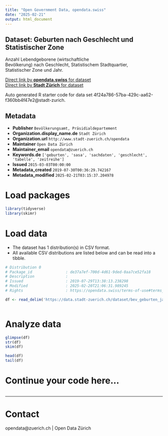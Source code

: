 ```yaml
---
title: "Open Government Data, opendata.swiss"
date: "2025-02-21"
output: html_document
---
```


## Dataset: Geburten nach Geschlecht und Statistischer Zone


Anzahl Lebendgeborene (wirtschaftliche Bevölkerung) nach Geschlecht, Statistischem Stadtquartier, Statistischer Zone und Jahr.


[Direct link by **opendata.swiss** for dataset](https://opendata.swiss/de/dataset/geburten-nach-geschlecht-und-statistischer-zone-seit-19931)<br>
[Direct link by **Stadt Zürich** for dataset](https://data.stadt-zuerich.ch/dataset/bev_geburten_jahr_geschlecht_quartier_statz_od4020)

Auto generated R starter code for data set 4f24a786-57ba-429c-aa62-f360bb4f47e2@stadt-zurich.

## Metadata

- **Publisher** `Bevölkerungsamt, Präsidialdepartement`
- **Organization.display_name.de** `Stadt Zürich`
- **Organization.url** `http://www.stadt-zuerich.ch/opendata`
- **Maintainer** `Open Data Zürich`
- **Maintainer_email** `opendata@zuerich.ch`
- **Keywords.de** `['geburten', 'sasa', 'sachdaten', 'geschlecht', 'tabelle', 'zeitreihe']`
- **Issued** `2015-03-03T00:00:00`
- **Metadata_created** `2019-07-30T00:36:29.742167`
- **Metadata_modified** `2025-02-21T03:15:37.204978`


# Load packages

```r

library(tidyverse)
library(skimr)

```

# Load data

-   The dataset has 1 distribution(s) in CSV format.
-   All available CSV distributions are listed below and can be read into a tibble.

```r

# Distribution 0
# Package_id               : de37a7ef-700d-4d61-9ded-0aa7ce52fa18
# Description              : 
# Issued                   : 2019-07-29T13:38:13.238298
# Modified                 : 2025-02-20T21:06:31.989245
# Rights                   : https://opendata.swiss/terms-of-use#terms_open

df <- read_delim('https://data.stadt-zuerich.ch/dataset/bev_geburten_jahr_geschlecht_quartier_statz_od4020/download/BEV402OD4020.csv')



```

# Analyze data

```r

glimpse(df)
str(df)
skim(df)

head(df)
tail(df)

```

# Continue your code here...

```r

```

------------------------------------------------------------------------

# Contact

opendata@zuerich.ch | Open Data Zürich
